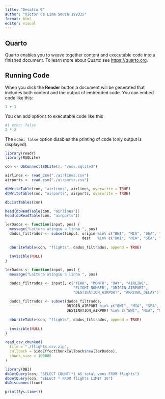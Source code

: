 ---
title: "Desafio 9"
author: "Victor de Lima Souza 199335"
format: html
editor: visual
---

## Quarto

Quarto enables you to weave together content and executable code into a finished document. To learn more about Quarto see <https://quarto.org>.

## Running Code

When you click the **Render** button a document will be generated that includes both content and the output of embedded code. You can embed code like this:

```{r}
1 + 1
```

You can add options to executable code like this

```{r}
#| echo: false
2 * 2
```

The `echo: false` option disables the printing of code (only output is displayed).

```{r}
library(readr)
library(RSQLite)

con <- dbConnect(SQLite(), "voos.sqlite3")

airlines <- read_csv("./airlines.csv")
airports <- read_csv("./airports.csv")

dbWriteTable(con, "airlines", airlines, overwrite = TRUE)
dbWriteTable(con, "airports", airports, overwrite = TRUE)

dbListTables(con)

head(dbReadTable(con, "airlines"))
head(dbReadTable(con, "airports"))
```

```{r}
lerDados <- function(input, pos) {
  message("Leitura atingiu a linha ", pos)
  dados_filtrados <- subset(input, origin %in% c("BWI", "MIA", "SEA", "SFO", "JFK") |
                                   dest   %in% c("BWI", "MIA", "SEA", "SFO", "JFK"))
  
  dbWriteTable(con, "flights", dados_filtrados, append = TRUE)
  
  invisible(NULL)
}
```

```{r}
lerDados <- function(input, pos) {
  message("Leitura atingiu a linha ", pos)

  dados_filtrados <- input[, c("YEAR", "MONTH", "DAY", "AIRLINE", 
                               "FLIGHT_NUMBER", "ORIGIN_AIRPORT", 
                               "DESTINATION_AIRPORT", "ARRIVAL_DELAY")]
  
  dados_filtrados <- subset(dados_filtrados,
                            ORIGIN_AIRPORT %in% c("BWI", "MIA", "SEA", "SFO", "JFK") |
                            DESTINATION_AIRPORT %in% c("BWI", "MIA", "SEA", "SFO", "JFK"))
  
  dbWriteTable(con, "flights", dados_filtrados, append = TRUE)
  
  invisible(NULL)
}

read_csv_chunked(
  file = "./flights.csv.zip",
  callback = SideEffectChunkCallback$new(lerDados),
  chunk_size = 100000
)

library(DBI)
dbGetQuery(con, "SELECT COUNT(*) AS total_voos FROM flights")
dbGetQuery(con, "SELECT * FROM flights LIMIT 10")
dbDisconnect(con)

print(Sys.time())
```
